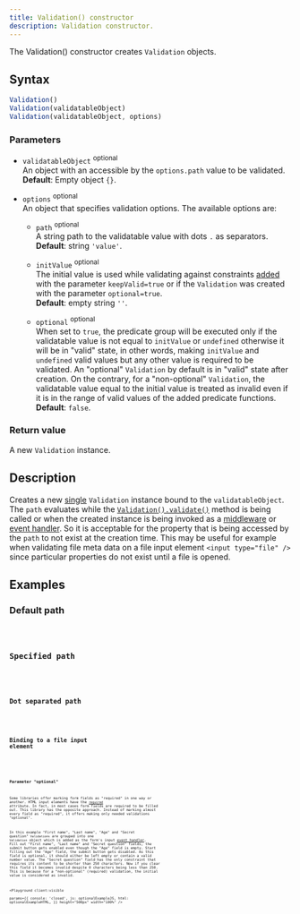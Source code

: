 ```yaml
---
title: Validation() constructor
description: Validation constructor.
---
```



The Validation() constructor creates `Validation` objects.

## Syntax

```js
Validation()
Validation(validatableObject)
Validation(validatableObject, options)
```

### Parameters

- `validatableObject` <sup>optional</sup>
<br/> An object with an accessible by the `options.path` value to be validated.
<br/> **Default**: Empty object `{}`.

- `options` <sup>optional</sup>
<br/> An object that specifies validation options. The available options are:

    - `path` <sup>optional</sup>
    <br/> A string path to the validatable value with dots `.` as separators.
    <br/> **Default**: string `'value'`.

    - `initValue` <sup>optional</sup>
    <br/> The initial value is used while validating against constraints [added](/api/validation/instance-methods/constraint/#parameters) with the parameter `keepValid=true` or if the `Validation` was created with the parameter `optional=true`.
    <br/> **Default**: empty string `''`.
    
    - `optional` <sup>optional</sup>
    <br/> When set to `true`, the predicate group will be executed only if the validatable value is not equal to `initValue` or `undefined` otherwise it will be in "valid" state, in other words, making `initValue` and `undefined` valid values but any other value is required to be validated. An "optional" `Validation` by default is in "valid" state after creation. On the contrary, for a "non-optional" `Validation`, the validatable value equal to the initial value is treated as invalid even if it is in the range of valid values of the added predicate functions. 
    <br/> **Default**: `false`.
    

### Return value

A new `Validation` instance. 

## Description

Creates a new [single](/concept/single-validation/) `Validation` instance bound to the `validatableObject`. The `path` evaluates while the [`Validation().validate()`](/api/validation/instance-methods/validate/) method is being called or when the created instance is being invoked as a [middleware](/api/validation/callable-object/middleware/) or [event handler](/api/validation/callable-object/event-handler/). So it is acceptable for the property that is being accessed by the `path` to not exist at the creation time. This may be useful for example when validating file meta data on a file input element `<input type="file" />` since particular properties do not exist until a file is opened.

## Examples

### Default path

<Code code={defaultPathExample} lang='js' />

### Specified path

<Code code={specifiedPathExample} lang='js' />

### Dot separated path

<Code code={dotSeparatedPathExample} lang='js' />

### Binding to a file input element

<Code code={bindFileInputHtmlExample} lang='html' />
<Code code={bindFileInputJsExample} lang='js' />

### Parameter "optional"

Some libraries offer marking form fields as "required" in one way or another. HTML input elements have the [`required`](https://developer.mozilla.org/en-US/docs/Web/HTML/Attributes/required) attribute. In fact, in most cases form fields are required to be filled out. This library has the opposite approach. Instead of marking almost every field as "required", it offers making only needed validations "optional". 

In this example "First name", "Last name", "Age" and "Secret question" `Validations` are grouped into one `Validation` object which is added as the form's input [event handler](/api/validation/callable-object/event-handler/). Fill out "First name", "Last name" and "Secret question" fields, the submit button gets enabled even though the "Age" field is empty. Start filling out the "Age" field, the submit button gets disabled. As this field is optional, it should either be left empty or contain a valid number value. The "Secret question" field has the only constraint that requires its content to be shorter than 250 characters. Now if you clear this field it becomes invalid despite 0 characters being less than 250. This is because for a "non-optional" (required) validation, the initial value is considered as invalid.

<Playground client:visible  
    params={{
        console: 'closed',
        js: optionalExampleJS,
        html: optionalExampleHTML,
    }}
    height="500px"
    width="100%"
/>